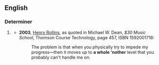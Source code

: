 ==English==

===Determiner===
{{infl|en|determiner|head=[[a]] [[whole]] [['nother]]}}

# {{informal|proscribed}} {{alternative form of|a whole nother}}
#* '''2003''', [[w:Henry Rollins|Henry Rollins]], as quoted in Michael W. Dean, ''$30 Music School'', Thomson Course Technology, page 457, ISBN 1592001718:
#*:The problem is that when you physically try to impede my progress—then it moves up to '''a whole 'nother''' level that you probably can't handle me on.